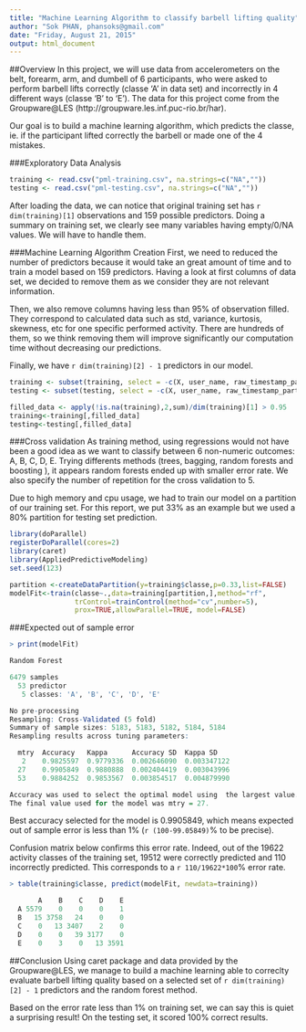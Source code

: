 ```yaml
---
title: "Machine Learning Algorithm to classify barbell lifting quality"
author: "Sok PHAN, phansoks@gmail.com"
date: "Friday, August 21, 2015"
output: html_document
---
```


##Overview
In this project, we will use data from accelerometers on the belt, forearm, arm, 
and dumbell of 6 participants, who were asked to perform barbell lifts correctly 
(classe 'A' in data set) and incorrectly in 4 different ways (classe 'B' to 'E'). 
The data for this project come from the Groupware@LES (http://groupware.les.inf.puc-rio.br/har).

Our goal is to build a machine learning algorithm, which predicts the classe, ie. 
if the participant lifted correctly the barbell or made one of the 4 mistakes.

###Exploratory Data Analysis
```r
training <- read.csv("pml-training.csv", na.strings=c("NA",""))
testing <- read.csv("pml-testing.csv", na.strings=c("NA",""))
```

After loading the data, we can notice that original training set has `r dim(training)[1]` 
observations and 159 possible predictors. Doing a summary on training
set, we clearly see many variables having empty/0/NA values. We will have to handle them.

###Machine Learning Algorithm Creation
First, we need to reduced the number of predictors because it would take an great 
amount of time and to train a model based on 159 predictors. Having a look at first columns
of data set, we decided to remove them as we consider they are not relevant information.

Then, we also remove columns having less than 95% of observation filled. They correspond
to calculated data such as std, variance, kurtosis, skewness, etc for one specific performed 
activity. There are hundreds of them, so we think removing them will improve significantly
our computation time without decreasing our predictions. 

Finally, we have `r dim(training)[2] - 1` predictors in our model.

```r
training <- subset(training, select = -c(X, user_name, raw_timestamp_part_1, raw_timestamp_part_2, cvtd_timestamp, new_window))
testing <- subset(testing, select = -c(X, user_name, raw_timestamp_part_1, raw_timestamp_part_2, cvtd_timestamp, new_window))

filled_data <- apply(!is.na(training),2,sum)/dim(training)[1] > 0.95
training<-training[,filled_data]
testing<-testing[,filled_data]
```

###Cross validation
As training method, using regressions would not have been a good idea as we want
to classify between 6 non-numeric outcomes: A, B, C, D, E. Trying differents methods
(trees, bagging, random forests and boosting ), it appears random forests ended
up with smaller error rate. We also specify the number of repetition for the 
cross validation to 5.

Due to high memory and cpu usage, we had to train our model on a partition of our 
training set. For this report, we put 33% as an example but we used a 80% partition
for testing set prediction.

```r
library(doParallel)
registerDoParallel(cores=2)
library(caret)
library(AppliedPredictiveModeling)
set.seed(123)

partition <-createDataPartition(y=training$classe,p=0.33,list=FALSE)
modelFit<-train(classe~.,data=training[partition,],method="rf",
                trControl=trainControl(method="cv",number=5),
                prox=TRUE,allowParallel=TRUE, model=FALSE)
```

###Expected out of sample error
```r
> print(modelFit)

Random Forest 

6479 samples
  53 predictor
   5 classes: 'A', 'B', 'C', 'D', 'E' 

No pre-processing
Resampling: Cross-Validated (5 fold) 
Summary of sample sizes: 5183, 5183, 5182, 5184, 5184 
Resampling results across tuning parameters:

  mtry  Accuracy   Kappa      Accuracy SD  Kappa SD   
   2    0.9825597  0.9779336  0.002646090  0.003347122
  27    0.9905849  0.9880888  0.002404419  0.003043996
  53    0.9884252  0.9853567  0.003854517  0.004879990

Accuracy was used to select the optimal model using  the largest value.
The final value used for the model was mtry = 27. 
```

Best accuracy selected for the model is 0.9905849, which means expected out of sample 
error is less than 1% (`r (100-99.05849)`% to be precise).

Confusion matrix below confirms this error rate. Indeed, out of the 19622 activity 
classes of the training set, 19512 were correctly predicted and 110 incorrectly 
predicted. This corresponds to a `r 110/19622*100`% error rate.

```r
> table(training$classe, predict(modelFit, newdata=training))

       A    B    C    D    E
  A 5579    0    0    0    1
  B   15 3758   24    0    0
  C    0   13 3407    2    0
  D    0    0   39 3177    0
  E    0    3    0   13 3591
```

##Conclusion
Using caret package and data provided by the Groupware@LES, we manage to build a 
machine learning able to correclty evaluate barbell lifting quality based on a selected 
set of `r dim(training)[2] - 1` predictors and the random forest method.

Based on the error rate less than 1% on training set, we can say this is quiet a
surprising result! On the testing set, it scored 100% correct results.

